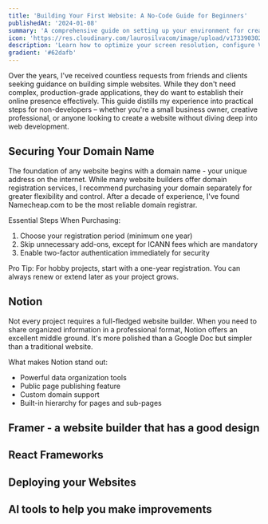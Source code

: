 ```yaml
---
title: 'Building Your First Website: A No-Code Guide for Beginners'
publishedAt: '2024-01-08'
summary: 'A comprehensive guide on setting up your environment for creating professional developer screencasts'
icon: 'https://res.cloudinary.com/laurosilvacom/image/upload/v1733903023/laurosilvacom/lauro/icons/qpnower2i9higxry6xul.png'
description: 'Learn how to optimize your screen resolution, configure VS Code, and set up your recording environment for creating high-quality developer screencasts.'
gradient: '#62dafb'
---
```


Over the years, I've received countless requests from friends and clients seeking guidance on building simple websites. While they don't need complex, production-grade applications, they do want to establish their online presence effectively. This guide distills my experience into practical steps for non-developers – whether you're a small business owner, creative professional, or anyone looking to create a website without diving deep into web development.

## Securing Your Domain Name

The foundation of any website begins with a domain name - your unique address on the internet. While many website builders offer domain registration services, I recommend purchasing your domain separately for greater flexibility and control. After a decade of experience, I've found Namecheap.com to be the most reliable domain registrar.

Essential Steps When Purchasing:

1. Choose your registration period (minimum one year)
2. Skip unnecessary add-ons, except for ICANN fees which are mandatory
3. Enable two-factor authentication immediately for security

Pro Tip: For hobby projects, start with a one-year registration. You can always renew or extend later as your project grows.

## Notion

Not every project requires a full-fledged website builder. When you need to share organized information in a professional format, Notion offers an excellent middle ground. It's more polished than a Google Doc but simpler than a traditional website.

What makes Notion stand out:

- Powerful data organization tools
- Public page publishing feature
- Custom domain support
- Built-in hierarchy for pages and sub-pages

## Framer - a website builder that has a good design

## React Frameworks

## Deploying your Websites

## AI tools to help you make improvements
